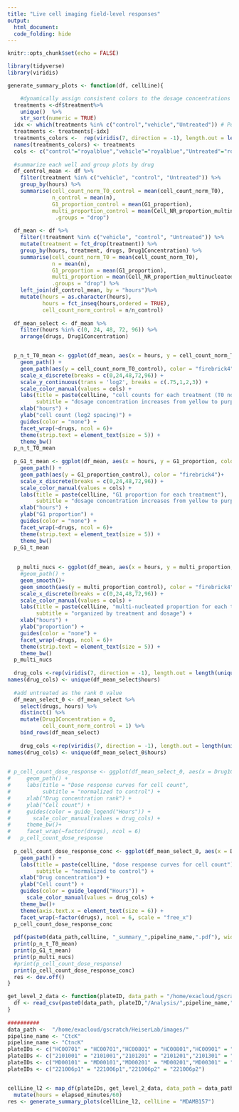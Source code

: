 ```yaml
---
title: "Live cell imaging field-level responses"
output: 
  html_document:
  code_folding: hide
---
```


```r
knitr::opts_chunk$set(echo = FALSE)

library(tidyverse)
library(viridis)
```


```r


generate_summary_plots <- function(df, cellLine){

    #dynamically assign consistent colors to the dosage concentrations
  treatments <-df$treatment%>%
    unique()  %>%
    str_sort(numeric = TRUE)
  idx <- which(treatments %in% c("control","vehicle","Untreated")) # Positions of Untreated in df$treatement
  treatments <- treatments[-idx]
  treatments_colors <-  rep(viridis(7, direction = -1), length.out = length(treatments))
  names(treatments_colors) <- treatments
  cols <- c("control"="royalblue","vehicle"="royalblue","Untreated"="royalblue", treatments_colors)
  
  #summarize each well and group plots by drug
  df_control_mean <- df %>%
    filter(treatment %in% c("vehicle", "control", "Untreated")) %>%
    group_by(hours) %>%
    summarise(cell_count_norm_T0_control = mean(cell_count_norm_T0),
              n_control = mean(n),
              G1_proportion_control = mean(G1_proportion),
              multi_proportion_control = mean(Cell_NR_proportion_multinucleated_cells),
               .groups = "drop")
  
  df_mean <- df %>%
    filter(!treatment %in% c("vehicle", "control", "Untreated")) %>%
    mutate(treatment = fct_drop(treatment)) %>%
    group_by(hours, treatment, drugs, Drug1Concentration) %>%
    summarise(cell_count_norm_T0 = mean(cell_count_norm_T0),
              n = mean(n),
              G1_proportion = mean(G1_proportion),
              multi_proportion = mean(Cell_NR_proportion_multinucleated_cells),
              .groups = "drop") %>%
    left_join(df_control_mean, by = "hours")%>%
    mutate(hours = as.character(hours),
           hours = fct_inseq(hours,ordered = TRUE),
           cell_count_norm_control = n/n_control)
  
  df_mean_select <- df_mean %>%
    filter(hours %in% c(0, 24, 48, 72, 96)) %>%
    arrange(drugs, Drug1Concentration)


  p_n_t_T0_mean <- ggplot(df_mean, aes(x = hours, y = cell_count_norm_T0, color = treatment, group = Drug1Concentration)) +
    geom_path() +
    geom_path(aes(y = cell_count_norm_T0_control), color = "firebrick4")+
    scale_x_discrete(breaks = c(0,24,48,72,96)) +
    scale_y_continuous(trans = 'log2', breaks = c(.75,1,2,3)) +
    scale_color_manual(values = cols) +
    labs(title = paste(cellLine, "cell counts for each treatment (T0 normed)"),
         subtitle = "dosage concentration increases from yellow to purple, control in red") +
    xlab("hours") +
    ylab("cell count (log2 spacing)") +
    guides(color = "none") +
    facet_wrap(~drugs, ncol = 6)+
    theme(strip.text = element_text(size = 5)) +
    theme_bw()
  p_n_t_T0_mean
  
  p_G1_t_mean <- ggplot(df_mean, aes(x = hours, y = G1_proportion, color = treatment, group = Drug1Concentration)) +
    geom_path() +
    geom_path(aes(y = G1_proportion_control), color = "firebrick4")+
    scale_x_discrete(breaks = c(0,24,48,72,96)) +
    scale_color_manual(values = cols) +
    labs(title = paste(cellLine, "G1 proportion for each treatment"),
         subtitle = "dosage concentration increases from yellow to purple, control in red") +
    xlab("hours") +
    ylab("G1 proportion") +
    guides(color = "none") +
    facet_wrap(~drugs, ncol = 6)+
    theme(strip.text = element_text(size = 5)) +
    theme_bw()
  p_G1_t_mean
  
  
   p_multi_nucs <- ggplot(df_mean, aes(x = hours, y = multi_proportion, color = treatment, group = Drug1Concentration)) +
    #geom_path() +
    geom_smooth()+
    geom_smooth(aes(y = multi_proportion_control), color = "firebrick4")+
    scale_x_discrete(breaks = c(0,24,48,72,96)) +
    scale_color_manual(values = cols) +
    labs(title = paste(cellLine, "multi-nucleated proportion for each treatment"),
         subtitle = "organized by treatment and dosage") +
    xlab("hours") +
    ylab("proportion") +
    guides(color = "none") +
    facet_wrap(~drugs, ncol = 6)+
    theme(strip.text = element_text(size = 5)) +
    theme_bw()
  p_multi_nucs
  
  drug_cols <-rep(viridis(7, direction = -1), length.out = length(unique(df_mean_select$hours)))
names(drug_cols) <- unique(df_mean_select$hours)
    
  #add untreated as the rank 0 value
  df_mean_select_0 <- df_mean_select %>%
    select(drugs, hours) %>%
    distinct() %>%
    mutate(Drug1Concentration = 0,
           cell_count_norm_control = 1) %>%
    bind_rows(df_mean_select)
  
    drug_cols <-rep(viridis(7, direction = -1), length.out = length(unique(df_mean_select_0$hours)))
names(drug_cols) <- unique(df_mean_select_0$hours)
    

# p_cell_count_dose_response <- ggplot(df_mean_select_0, aes(x = Drug1ConcentrationRank, y = cell_count_norm_control, color = hours, group = hours)) +
#     geom_path() +
#     labs(title = "Dose response curves for cell count",
#          subtitle = "normalized to control") +
#     xlab("Drug concentration rank") +
#     ylab("Cell count") +   
#     guides(color = guide_legend("Hours")) +
#       scale_color_manual(values = drug_cols) +
#     theme_bw()+
#     facet_wrap(~factor(drugs), ncol = 6)
#   p_cell_count_dose_response
  
  p_cell_count_dose_response_conc <- ggplot(df_mean_select_0, aes(x = Drug1Concentration, y = cell_count_norm_control, color = hours, group = hours)) +
    geom_path() +
    labs(title = paste(cellLine, "dose response curves for cell count"),
         subtitle = "normalized to control") +
    xlab("Drug concentration") +
    ylab("Cell count") +   
    guides(color = guide_legend("Hours")) +
      scale_color_manual(values = drug_cols) +
    theme_bw()+
    theme(axis.text.x = element_text(size = 6)) +
    facet_wrap(~factor(drugs), ncol = 6, scale = "free_x")
  p_cell_count_dose_response_conc
  
  pdf(paste0(data_path,cellLine, "_summary_",pipeline_name,".pdf"), width = 10, height = 4)
  print(p_n_t_T0_mean)
  print(p_G1_t_mean)
  print(p_multi_nucs)
  #print(p_cell_count_dose_response)
  print(p_cell_count_dose_response_conc)
  res <- dev.off()
}

```



```r

get_level_2_data <- function(plateID, data_path = "/home/exacloud/gscratch/HeiserLab/images/", pipeline_name = "CtcK"){
  df <- read_csv(paste0(data_path, plateID,"/Analysis/",pipeline_name,"/",plateID,"_",pipeline_name,"_level_2.csv"), show_col_types = FALSE)
}
 
##########
data_path <-  "/home/exacloud/gscratch/HeiserLab/images/"
pipeline_name <- "CtcK"
pipeline_name <- "CtncK"
plateIDs <- c("HC00701" = "HC00701","HC00801" = "HC00801","HC00901" = "HC00901","HC01001" = "HC01001","HC01301" = "HC01301","HC01401" = "HC01401")
plateIDs <- c("2101001" = "2101001","2101201" = "2101201","2101301" = "2101301", "2101401" = "2101401", "2101501" = "2101501", "2101601" = "2101601", "2101701" = "2101701","2101801" = "2101801")
plateIDs <- c("MD00101" = "MD00101","MD00201" = "MD00201","MD00301" = "MD00301", "MD00401" = "MD00401", "MD00501" = "MD00501", "MD00601" = "MD00601", "MD00701" = "MD00701","MD00801" = "MD00801")
plateIDs <- c("221006p1" = "221006p1","221006p2" = "221006p2")


cellLine_l2 <- map_df(plateIDs, get_level_2_data, data_path = data_path) %>%
  mutate(hours = elapsed_minutes/60)
res <- generate_summary_plots(cellLine_l2, cellLine = "MDAMB157")

```
